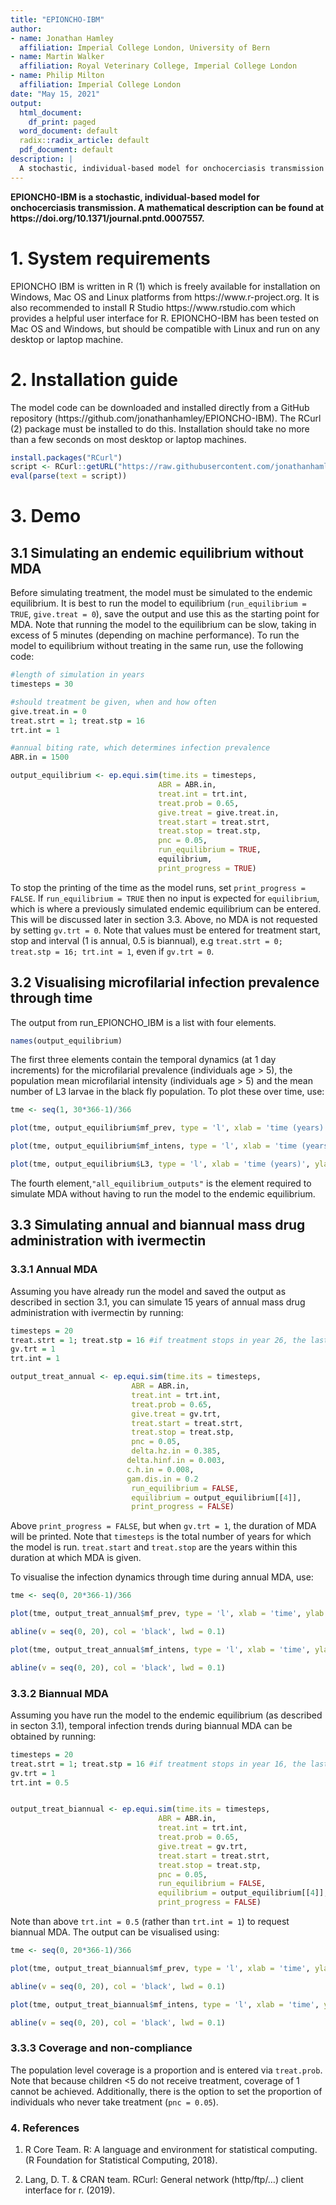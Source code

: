 ```yaml
---
title: "EPIONCHO-IBM"
author:
- name: Jonathan Hamley
  affiliation: Imperial College London, University of Bern
- name: Martin Walker
  affiliation: Royal Veterinary College, Imperial College London
- name: Philip Milton
  affiliation: Imperial College London
date: "May 15, 2021"
output:
  html_document:
    df_print: paged
  word_document: default
  radix::radix_article: default
  pdf_document: default
description: |
  A stochastic, individual-based model for onchocerciasis transmission
---
```


**EPIONCH0-IBM is a stochastic, individual-based model for onchocerciasis transmission. A mathematical description can be found at https://doi.org/10.1371/journal.pntd.0007557.**

# 1. System requirements

EPIONCHO IBM is written in R (1) which is freely available for installation on Windows, Mac OS and Linux platforms from https://www.r-project.org. It is also recommended to install R Studio https://www.rstudio.com which provides a helpful user interface for R. EPIONCHO-IBM has been tested on Mac OS and Windows, but should be compatible with Linux and run on any desktop or laptop machine.

# 2. Installation guide

The model code can be downloaded and installed directly from a GitHub repository (https://github.com/jonathanhamley/EPIONCHO-IBM). The RCurl (2) package must be installed to do this. Installation should take no more than a few seconds on most desktop or laptop machines.


```r
install.packages("RCurl")
script <- RCurl::getURL("https://raw.githubusercontent.com/jonathanhamley/EPIONCHO-IBM/master/EPIONCHO_IBM_basic.R",ssl.verifypeer = FALSE)
eval(parse(text = script))
```

# 3. Demo

## 3.1 Simulating an endemic equilibrium without MDA

Before simulating treatment, the model must be simulated to the endemic equilibrium. It is best to run the model to equilibrium (```run_equilibrium = TRUE```, ```give.treat = 0 ```), save the output and use this as the starting point for MDA. Note that running the model to the equilibrium can be slow, taking in excess of 5 minutes (depending on machine performance). To run the model to equilibrium without treating in the same run, use the following code:

```r
#length of simulation in years
timesteps = 30

#should treatment be given, when and how often
give.treat.in = 0
treat.strt = 1; treat.stp = 16
trt.int = 1

#annual biting rate, which determines infection prevalence
ABR.in = 1500

output_equilibrium <- ep.equi.sim(time.its = timesteps,
                                 ABR = ABR.in,
                                 treat.int = trt.int,
                                 treat.prob = 0.65,
                                 give.treat = give.treat.in,
                                 treat.start = treat.strt,
                                 treat.stop = treat.stp,
                                 pnc = 0.05,
                                 run_equilibrium = TRUE,
                                 equilibrium,
                                 print_progress = TRUE)
```

To stop the printing of the time as the model runs, set ```print_progress = FALSE```. If ```run_equilibrium = TRUE``` then no input is expected for ```equilibrium```, which is where a previously simulated endemic equilibrium can be entered. This will be discussed later in section 3.3. Above, no MDA is not requested by setting ```gv.trt = 0```. Note that values must be entered for treatment start, stop and interval (1 is annual, 0.5 is biannual), e.g ```treat.strt = 0; treat.stp = 16; trt.int = 1```, even if ```gv.trt = 0```.

## 3.2 Visualising microfilarial infection prevalence through time

The output from run_EPIONCHO_IBM is a list with four elements.

```r
names(output_equilibrium)
```

The first three elements contain the temporal dynamics (at 1 day increments) for the microfilarial prevalence (individuals age > 5), the population mean microfilarial intensity (individuals age > 5) and the mean number of L3 larvae in the black fly population. To plot these over time, use: 

```r
tme <- seq(1, 30*366-1)/366

plot(tme, output_equilibrium$mf_prev, type = 'l', xlab = 'time (years)', ylab = 'microfilarial prevalence', ylim = c(0, 1))

plot(tme, output_equilibrium$mf_intens, type = 'l', xlab = 'time (years)', ylab = 'mean microfilarial intensity')

plot(tme, output_equilibrium$L3, type = 'l', xlab = 'time (years)', ylab = 'mean L3 in fly population')
```

The fourth element,```"all_equilibrium_outputs"``` is the element required to simulate MDA without having to run the model to the endemic equilibrium.


## 3.3 Simulating annual and biannual mass drug administration with ivermectin
### 3.3.1 Annual MDA

Assuming you have already run the model and saved the output as described in section 3.1, you can simulate 15 years of annual mass drug administration with ivermectin by running:

```r
timesteps = 20 
treat.strt = 1; treat.stp = 16 #if treatment stops in year 26, the last round is at the beginning of year 15
gv.trt = 1
trt.int = 1

output_treat_annual <- ep.equi.sim(time.its = timesteps,
                           ABR = ABR.in,
                           treat.int = trt.int,
                           treat.prob = 0.65,
                           give.treat = gv.trt,
                           treat.start = treat.strt,
                           treat.stop = treat.stp,
                           pnc = 0.05,
                           delta.hz.in = 0.385,
                          delta.hinf.in = 0.003,
                          c.h.in = 0.008,
                          gam.dis.in = 0.2
                           run_equilibrium = FALSE,
                           equilibrium = output_equilibrium[[4]],
                           print_progress = FALSE)

```

Above ```print_progress = FALSE```, but when ```gv.trt = 1```, the duration of MDA will be printed. Note that ```timesteps``` is the total number of years for which the model is run. ```treat.start``` and ```treat.stop``` are the years within this duration at which MDA is given.

To visualise the infection dynamics through time during annual MDA, use:

```r
tme <- seq(0, 20*366-1)/366

plot(tme, output_treat_annual$mf_prev, type = 'l', xlab = 'time', ylab = 'microfilarial prevalence', ylim = c(0, 1))

abline(v = seq(0, 20), col = 'black', lwd = 0.1)

plot(tme, output_treat_annual$mf_intens, type = 'l', xlab = 'time', ylab = 'mean microfilarial intensity')

abline(v = seq(0, 20), col = 'black', lwd = 0.1)
```

### 3.3.2 Biannual MDA

Assuming you have run the model to the endemic equilibrium (as described in secton 3.1), temporal infection trends during biannual MDA can be obtained by running:

```r
timesteps = 20 
treat.strt = 1; treat.stp = 16 #if treatment stops in year 16, the last round is at the beginning of year 15
gv.trt = 1
trt.int = 0.5


output_treat_biannual <- ep.equi.sim(time.its = timesteps,
                                 ABR = ABR.in,
                                 treat.int = trt.int,
                                 treat.prob = 0.65,
                                 give.treat = gv.trt,
                                 treat.start = treat.strt,
                                 treat.stop = treat.stp,
                                 pnc = 0.05,
                                 run_equilibrium = FALSE,
                                 equilibrium = output_equilibrium[[4]],
                                 print_progress = FALSE)

```

Note than above ```trt.int = 0.5``` (rather than ```trt.int = 1```) to request biannual MDA. The output can be visualised using:

```r
tme <- seq(0, 20*366-1)/366

plot(tme, output_treat_biannual$mf_prev, type = 'l', xlab = 'time', ylab = 'microfilarial prevalence', ylim = c(0, 1))

abline(v = seq(0, 20), col = 'black', lwd = 0.1)

plot(tme, output_treat_biannual$mf_intens, type = 'l', xlab = 'time', ylab = 'mean microfilarial intensity')

abline(v = seq(0, 20), col = 'black', lwd = 0.1)
```

### 3.3.3 Coverage and non-compliance

The population level coverage is a proportion and is entered via ```treat.prob```. Note that because children <5 do not receive treatment, coverage of 1 cannot be achieved. Additionally, there is the option to set the proportion of individuals who never take treatment (```pnc = 0.05```). 

### 4. References

1. R Core Team. R: A language and environment for statistical computing. (R Foundation for Statistical Computing, 2018).

2. Lang, D. T. & CRAN team. RCurl: General network (http/ftp/...) client interface for r. (2019).


